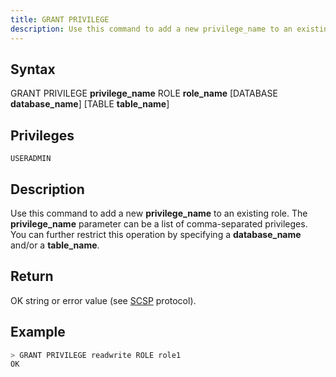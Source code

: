 ```yaml
---
title: GRANT PRIVILEGE
description: Use this command to add a new privilege_name to an existing role
---
```


## Syntax

GRANT PRIVILEGE **privilege_name** ROLE **role_name** [DATABASE **database_name**] [TABLE **table_name**]

## Privileges

```
USERADMIN
```

## Description

Use this command to add a new **privilege_name** to an existing role. The **privilege_name** parameter can be a list of comma-separated privileges. You can further restrict this operation by specifying a **database_name** and/or a **table_name**.

## Return

OK string or error value (see [SCSP](https://github.com/sqlitecloud/sdk/blob/master/PROTOCOL.md) protocol).

## Example

```bash
> GRANT PRIVILEGE readwrite ROLE role1
OK
```
